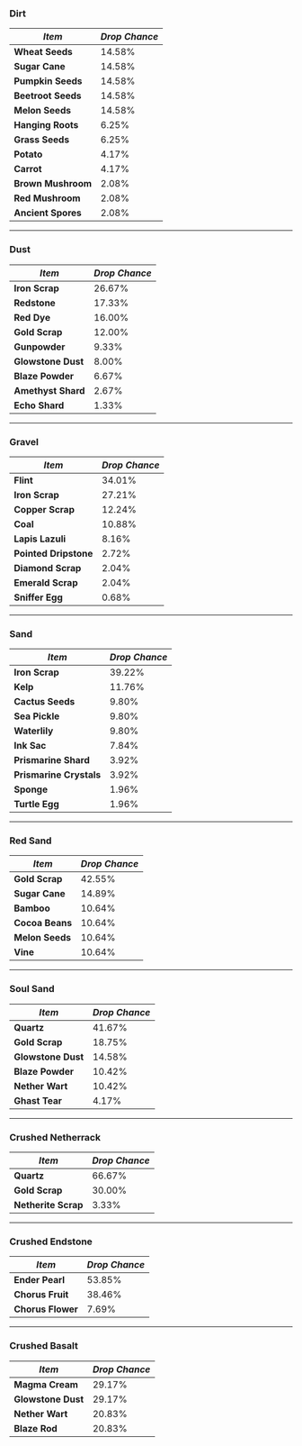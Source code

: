 ### Dirt

| **_Item_**         | **_Drop Chance_** |
|--------------------|-------------------|
| **Wheat Seeds**    | 14.58%            |
| **Sugar Cane**     | 14.58%            |
| **Pumpkin Seeds**  | 14.58%            |
| **Beetroot Seeds** | 14.58%            |
| **Melon Seeds**    | 14.58%            |
| **Hanging Roots**  | 6.25%             |
| **Grass Seeds**    | 6.25%             |
| **Potato**         | 4.17%             |
| **Carrot**         | 4.17%             |
| **Brown Mushroom** | 2.08%             |
| **Red Mushroom**   | 2.08%             |
| **Ancient Spores** | 2.08%             |

---

### Dust

| **_Item_**         | **_Drop Chance_** |
|--------------------|-------------------|
| **Iron Scrap**     | 26.67%            |
| **Redstone**       | 17.33%            |
| **Red Dye**        | 16.00%            |
| **Gold Scrap**     | 12.00%            |
| **Gunpowder**      | 9.33%             |
| **Glowstone Dust** | 8.00%             |
| **Blaze Powder**   | 6.67%             |
| **Amethyst Shard** | 2.67%             |
| **Echo Shard**     | 1.33%             |

---

### Gravel

| **_Item_**            | **_Drop Chance_** |
|-----------------------|-------------------|
| **Flint**             | 34.01%            |
| **Iron Scrap**        | 27.21%            |
| **Copper Scrap**      | 12.24%            |
| **Coal**              | 10.88%            |
| **Lapis Lazuli**      | 8.16%             |
| **Pointed Dripstone** | 2.72%             |
| **Diamond Scrap**     | 2.04%             |
| **Emerald Scrap**     | 2.04%             |
| **Sniffer Egg**       | 0.68%             |

---

### Sand

| **_Item_**              | **_Drop Chance_** |
|-------------------------|-------------------|
| **Iron Scrap**          | 39.22%            |
| **Kelp**                | 11.76%            |
| **Cactus Seeds**        | 9.80%             |
| **Sea Pickle**          | 9.80%             |
| **Waterlily**           | 9.80%             |
| **Ink Sac**             | 7.84%             |
| **Prismarine Shard**    | 3.92%             |
| **Prismarine Crystals** | 3.92%             |
| **Sponge**              | 1.96%             |
| **Turtle Egg**          | 1.96%             |

---

### Red Sand

| **_Item_**      | **_Drop Chance_** |
|-----------------|-------------------|
| **Gold Scrap**  | 42.55%            |
| **Sugar Cane**  | 14.89%            |
| **Bamboo**      | 10.64%            |
| **Cocoa Beans** | 10.64%            |
| **Melon Seeds** | 10.64%            |
| **Vine**        | 10.64%            |

---

### Soul Sand

| **_Item_**         | **_Drop Chance_** |
|--------------------|-------------------|
| **Quartz**         | 41.67%            |
| **Gold Scrap**     | 18.75%            |
| **Glowstone Dust** | 14.58%            |
| **Blaze Powder**   | 10.42%            |
| **Nether Wart**    | 10.42%            |
| **Ghast Tear**     | 4.17%             |

---

### Crushed Netherrack

| **_Item_**          | **_Drop Chance_** |
|---------------------|-------------------|
| **Quartz**          | 66.67%            |
| **Gold Scrap**      | 30.00%            |
| **Netherite Scrap** | 3.33%             |

---

### Crushed Endstone

| **_Item_**        | **_Drop Chance_** |
|-------------------|-------------------|
| **Ender Pearl**   | 53.85%            |
| **Chorus Fruit**  | 38.46%            |
| **Chorus Flower** | 7.69%             |

---

### Crushed Basalt

| **_Item_**         | **_Drop Chance_** |
|--------------------|-------------------|
| **Magma Cream**    | 29.17%            |
| **Glowstone Dust** | 29.17%            |
| **Nether Wart**    | 20.83%            |
| **Blaze Rod**      | 20.83%            |
